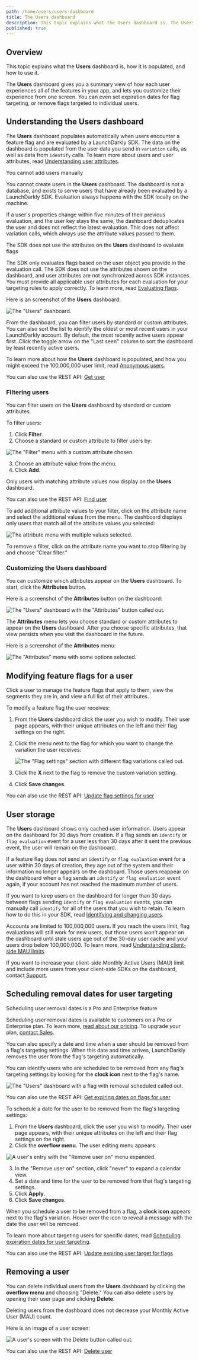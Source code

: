 ```yaml
---
path: /home/users/users-dashboard
title: The Users dashboard
description: This topic explains what the Users dashboard is. The Users dashboard gives you a summary view of how each user experiences all of the features in your app, and lets you customize their experience from one screen.
published: true
---
```


## Overview

This topic explains what the **Users** dashboard is, how it is populated, and how to use it.

The **Users** dashboard gives you a summary view of how each user experiences all of the features in your app, and lets you customize their experience from one screen. You can even set expiration dates for flag targeting, or remove flags targeted to individual users.

## Understanding the Users dashboard

The **Users** dashboard populates automatically when users encounter a feature flag and are evaluated by a LaunchDarkly SDK. The data on the dashboard is populated from the user data you send in `variation` calls, as well as data from `identify` calls. To learn more about users and user attributes, read [Understanding user attributes](/home/users/attributes#understanding-user-attributes).

<Callout intent="alert">
<CalloutTitle>You cannot add users manually</CalloutTitle>
<CalloutDescription>

You cannot create users in the <strong>Users</strong> dashboard. The dashboard is not a database, and exists to serve users that have already been evaluated by a LaunchDarkly SDK. Evaluation always happens with the SDK locally on the machine.

</CalloutDescription>
</Callout>

If a user's properties change within five minutes of their previous evaluation, and the user key stays the same, the dashboard deduplicates the user and does not reflect the latest evaluation. This does not affect variation calls, which always use the attribute values passed to them.

<Callout intent="alert">
<CalloutTitle>The SDK does not use the attributes on the <strong>Users</strong> dashboard to evaluate flags</CalloutTitle>
<CalloutDescription>

The SDK only evaluates flags based on the user object you provide in the evaluation call. The SDK does not use the attributes shown on the dashboard, and user attributes are not synchronized across SDK instances. You must provide all applicable user attributes for each evaluation for your targeting rules to apply correctly. To learn more, read [Evaluating flags](/sdk/features/evaluating).

</CalloutDescription>
</Callout>

Here is an screenshot of the **Users** dashboard:

![The "Users" dashboard.](users.png)

From the dashboard, you can filter users by standard or custom attributes. You can also sort the list to identify the oldest or most recent users in your LaunchDarkly account. By default, the most recently active users appear first. Click the toggle arrow on the "Last seen" column to sort the dashboard by least recently active users.

To learn more about how the **Users** dashboard is populated, and how you might exceed the 100,000,000 user limit, read [Anonymous users](/home/users/anonymous-users).

<LearnMore>

You can also use the REST API: [Get user](https://apidocs.launchdarkly.com/tag/Users#operation/getUser)

</LearnMore>

### Filtering users

You can filter users on the **Users** dashboard by standard or custom attributes.

To filter users:

1. Click **Filter**.
2. Choose a standard or custom attribute to filter users by:

![The "Filter" menu with a custom attribute chosen.](users-filter.png)

3. Choose an attribute value from the menu.
4. Click **Add**.

Only users with matching attribute values now display on the **Users** dashboard.

<LearnMore>

You can also use the REST API: [Find user](https://apidocs.launchdarkly.com/tag/Users#operation/getSearchUsers)

</LearnMore>

To add additional attribute values to your filter, click on the attribute name and select the additional values from the menu. The dashboard displays only users that match all of the attribute values you selected:

![The attribute menu with multiple values selected.](users-filter-clear.png)

To remove a filter, click on the attribute name you want to stop filtering by and choose "Clear filter."

### Customizing the Users dashboard

You can customize which attributes appear on the **Users** dashboard. To start, click the **Attributes** button.

Here is a screenshot of the **Attributes** button on the dashboard:

![The "Users" dashboard with the "Attributes" button called out.](users-attributes-callout.png)

The **Attributes** menu lets you choose standard or custom attributes to appear on the **Users** dashboard. After you choose specific attributes, that view persists when you visit the dashboard in the future.

Here is a screenshot of the **Attributes** menu:

![The "Attributes" menu with some options selected.](users-attributes-menu.png)

## Modifying feature flags for a user

Click a user to manage the feature flags that apply to them, view the segments they are in, and view a full list of their attributes.

To modify a feature flag the user receives:

1. From the **Users** dashboard click the user you wish to modify. Their user page appears, with their unique attributes on the left and their flag settings on the right.
2. Click the menu next to the flag for which you want to change the variation the user receives:

    ![The "Flag settings" section with different flag variations called out.](users-details-targeting-callout.png)

3. Click the **X** next to the flag to remove the custom variation setting.
4. Click **Save changes**.

<LearnMore>

You can also use the REST API: [Update flag settings for user](https://apidocs.launchdarkly.com/tag/User-settings#operation/putFlagSetting)

</LearnMore>

## User storage

The **Users** dashboard shows only cached user information. Users appear on the dashboard for 30 days from creation. If a flag sends an `identify` or `flag evaluation` event for a user less than 30 days after it sent the previous event, the user will remain on the dashboard.

If a feature flag does not send an `identify` or `flag evaluation` event for a user within 30 days of creation, they age out of the system and their information no longer appears on the dashboard. Those users reappear on the dashboard when a flag sends an `identify` or `flag evaluation` event again, if your account has not reached the maximum number of users.

If you want to keep users on the dashboard for longer than 30 days between flags sending `identify` or `flag evaluation` events, you can manually call `identify` for all of the users that you wish to retain. To learn how to do this in your SDK, read [Identifying and changing users](/sdk/features/identify).

Accounts are limited to 100,000,000 users. If you reach the users limit, flag evaluations will still work for new users, but those users won't appear on the dashboard until stale users age out of the 30-day user cache and your users drop below 100,000,000. To learn more, read [Understanding client-side MAU limits](/home/billing/usage-metrics#understanding-client-side-mau-limits).

If you want to increase your client-side Monthly Active Users (MAU) limit and include more users from your client-side SDKs on the dashboard, contact [Support](https://support.launchdarkly.com/hc/en-us/requests/new).

## Scheduling removal dates for user targeting

<Callout intent="primary">
<CalloutTitle>Scheduling user removal dates is a Pro and Enterprise feature</CalloutTitle>
<CalloutDescription>

Scheduling user removal dates is available to customers on a Pro or Enterprise plan. To learn more, [read about our pricing](https://launchdarkly.com/pricing/). To upgrade your plan, [contact Sales](https://launchdarkly.com/contact-sales/).

</CalloutDescription>
</Callout>

You can also specify a date and time when a user should be removed from a flag's targeting settings. When this date and time arrives, LaunchDarkly removes the user from the flag's targeting automatically.

You can identify users who are scheduled to be removed from any flag's targeting settings by looking for the **clock icon** next to the flag's name.

![The "Users" dashboard with a flag with removal scheduled called out.](users-clock-icon-callout.png)

<LearnMore>

You can also use the REST API: [Get expiring dates on flags for user](https://apidocs.launchdarkly.com/tag/User-settings#operation/getExpiringFlagsForUser)

</LearnMore>

To schedule a date for the user to be removed from the flag's targeting settings:

1. From the **Users** dashboard, click the user you wish to modify. Their user page appears, with their unique attributes on the left and their flag settings on the right.
2. Click the **overflow menu**. The user editing menu appears.

![A user's entry with the "Remove user on" menu expanded.](users-flag-expiration-date.png)

3. In the "Remove user on" section, click "never" to expand a calendar view.
4. Set a date and time for the user to be removed from that flag's targeting settings.
5. Click **Apply**.
6. Click **Save changes**.

When you schedule a user to be removed from a flag, a **clock icon** appears next to the flag's variation. Hover over the icon to reveal a message with the date the user will be removed.

To learn more about targeting users for specific dates, read [Scheduling expiration dates for user targeting](/home/flags/targeting-users#scheduling-removal-dates-for-user-targeting).

<LearnMore>

You can also use the REST API: [Update expiring user target for flags](https://apidocs.launchdarkly.com/tag/User-settings#operation/patchExpiringFlagsForUser)

</LearnMore>

## Removing a user

You can delete individual users from the **Users** dashboard by clicking the **overflow menu** and choosing "Delete." You can also delete users by opening their user page and clicking **Delete**.

Deleting users from the dashboard does not decrease your Monthly Active User (MAU) count.

Here is an image of a user screen:

![A user's screen with the Delete button called out.](users-delete-callout.png)

<LearnMore>

You can also use the REST API: [Delete user](https://apidocs.launchdarkly.com/tag/Users#operation/deleteUser)

</LearnMore>
